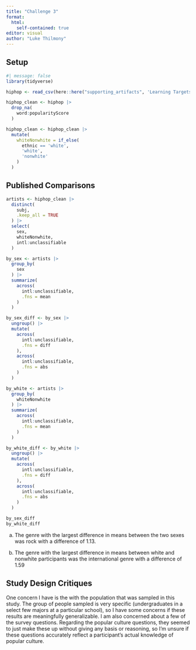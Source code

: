 ```yaml
---
title: "Challenge 3"
format:
  html:
    self-contained: true
editor: visual
author: "Luke Thilmony"
---
```


## Setup

```r
#| message: false
library(tidyverse)

hiphop <- read_csv(here::here("supporting_artifacts", 'Learning Targets', "hiphop.csv"))

hiphop_clean <- hiphop |> 
  drop_na(
    word:popularityScore
  )

hiphop_clean <- hiphop_clean |> 
  mutate(
    whiteNonwhite = if_else(
      ethnic == 'white',
      'white',
      'nonwhite'
    )
  )
```

## Published Comparisons

```r
artists <- hiphop_clean |> 
  distinct(
    subj,
    .keep_all = TRUE
  ) |> 
  select(
    sex,
    whiteNonwhite,
    intl:unclassifiable
  )

by_sex <- artists |> 
  group_by(
    sex
  ) |> 
  summarize(
    across(
      intl:unclassifiable,
      .fns = mean
    )
  )

by_sex_diff <- by_sex |> 
  ungroup() |> 
  mutate(
    across(
      intl:unclassifiable,
      .fns = diff
    ),
    across(
      intl:unclassifiable,
      .fns = abs
    )
  )

by_white <- artists |> 
  group_by(
    whiteNonwhite
  ) |> 
  summarize(
    across(
      intl:unclassifiable,
      .fns = mean
    )
  )

by_white_diff <- by_white |> 
  ungroup() |> 
  mutate(
    across(
      intl:unclassifiable,
      .fns = diff
    ),
    across(
      intl:unclassifiable,
      .fns = abs
    )
  )

by_sex_diff
by_white_diff
```

a.  The genre with the largest difference in means between the two sexes was rock with a difference of 1.13.

b.  The genre with the largest difference in means between white and nonwhite participants was the international genre with a difference of 1.59

## Study Design Critiques

One concern I have is the with the population that was sampled in this study. The group of people sampled is very specific (undergraduates in a select few majors at a particular school), so I have some concerns if these results are meaningfully generalizable. I am also concerned about a few of the survey questions. Regarding the popular culture questions, they seemed to just make these up without giving any basis or reasoning, so I'm unsure if these questions accurately reflect a participant's actual knowledge of popular culture.
